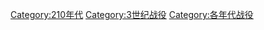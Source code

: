 [[Category:210年代|Category:210年代]]
[[Category:3世纪战役|Category:3世纪战役]]
[[Category:各年代战役|Category:各年代战役]]